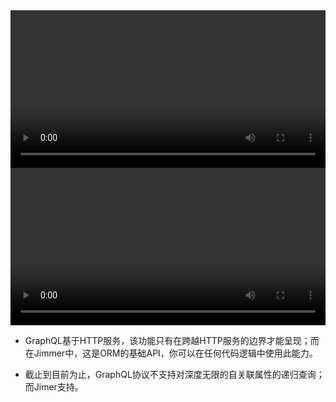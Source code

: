 

<Tabs groupId="language">
    <TabItem value="java" label="Java">
        <video width="100%" controls>
            <source src={JavaFetcherMp4} type="video/mp4"/>
            <div style={{padding: '1rem', fontSize: '2rem', color: 'red'}}>Your browser does not support the video tag.</div>
        </video>
    </TabItem>
    <TabItem value="kotlin" label="Kotlin">
        <video width="100%" controls>
            <source src={KotlinFetcherMp4} type="video/mp4"/>
            <div style={{padding: '1rem', fontSize: '2rem', color: 'red'}}>Your browser does not support the video tag.</div>
        </video>
    </TabItem>
</Tabs>

<Divider><Chip label="和GraphQL的差异"/></Divider>

-   GraphQL基于HTTP服务，该功能只有在跨越HTTP服务的边界才能呈现；而在Jimmer中，这是ORM的基础API，你可以在任何代码逻辑中使用此能力。

-   截止到目前为止，GraphQL协议不支持对深度无限的自关联属性的递归查询；而Jimer支持。
